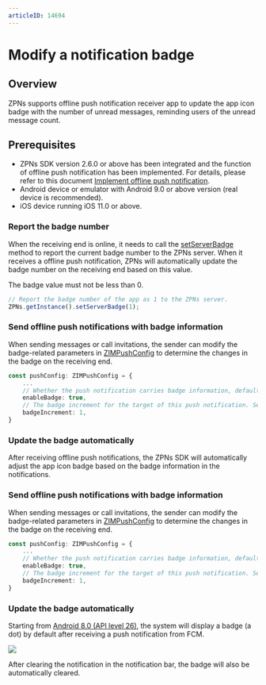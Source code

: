 ```yaml
---
articleID: 14694
---
```

# Modify a notification badge


## Overview

ZPNs supports offline push notification receiver app to update the app icon badge with the number of unread messages, reminding users of the unread message count.

## Prerequisites

- ZPNs SDK version 2.6.0 or above has been integrated and the function of offline push notification has been implemented. For details, please refer to this document [Implement offline push notification](./../Implement%20offline%20push%20notification.mdx).
- Android device or emulator with Android 9.0 or above version (real device is recommended).
- iOS device running iOS 11.0 or above.


<Tabs>
<Tab title="iOS">

### Report the badge number

When the receiving end is online, it needs to call the [setServerBadge](https://pub.dev/documentation/zego_zpns/latest/zego_zpns/ZPNs/setServerBadge.html) method to report the current badge number to the ZPNs server. When it receives a offline push notification, ZPNs will automatically update the badge number on the receiving end based on this value.

<Note title="Note">
The badge value must not be less than 0.
</Note>

```typescript
// Report the badge number of the app as 1 to the ZPNs server.
ZPNs.getInstance().setServerBadge(1);
```

### Send offline push notifications with badge information

When sending messages or call invitations, the sender can modify the badge-related parameters in [ZIMPushConfig](@-ZIMPushConfig) to determine the changes in the badge on the receiving end.

```typescript
const pushConfig: ZIMPushConfig = {
    ...
    // Whether the push notification carries badge information, default is false.
    enableBadge: true,
    // The badge increment for the target of this push notification. Set it as 1 here, which will increase the badge number of the receiving end app by 1.
    badgeIncrement: 1,
}
```

### Update the badge automatically

After receiving offline push notifications, the ZPNs SDK will automatically adjust the app icon badge based on the badge information in the notifications.

</Tab>
<Tab title="Android">

### Send offline push notifications with badge information

When sending messages or call invitations, the sender can modify the badge-related parameters in [ZIMPushConfig](@-ZIMPushConfig) to determine the changes in the badge on the receiving end.

```typescript
const pushConfig: ZIMPushConfig = {
    ...
    // Whether the push notification carries badge information, default is false.
    enableBadge: true,
    // The badge increment for the target of this push notification. Set it as 1 here, which will increase the badge number of the receiving end app by 1.
    badgeIncrement: 1,
}
```

### Update the badge automatically

Starting from [Android 8.0 (API level 26)](https://developer.android.com/develop/ui/views/notifications/badges), the system will display a badge (a dot) by default after receiving a push notification from FCM.

<Frame width="128" height="auto" caption=""><img src="https://doc-media.zego.im/sdk-doc/Pics/ZIM/icon.png" /></Frame>

After clearing the notification in the notification bar, the badge will also be automatically cleared.

</Tab>
</Tabs>
